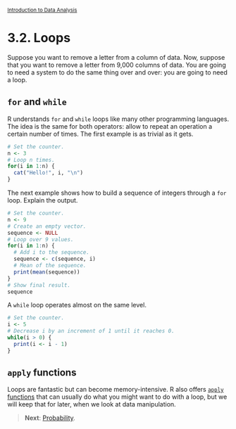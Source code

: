 <style>@import url(style.css);</style>
<small>[Introduction to Data Analysis](index.html)</small>

# 3.2. Loops

Suppose you want to remove a letter from a column of data. Now, suppose that you want to remove a letter from 9,000 columns of data. You are going to need a system to do the same thing over and over: you are going to need a loop.

## `for` and `while`

R understands `for` and `while` loops like many other programming languages. The idea is the same for both operators: allow to repeat an operation a certain number of times. The first example is as trivial as it gets.

```r
# Set the counter.
n <- 3
# Loop n times.
for(i in 1:n) {
  cat("Hello!", i, "\n")
}
```

The next example shows how to build a sequence of integers through a `for` loop. Explain the output.

```r
# Set the counter.
n <- 9
# Create an empty vector.
sequence <- NULL
# Loop over 9 values.
for(i in 1:n) {
  # Add i to the sequence.
  sequence <- c(sequence, i)
  # Mean of the sequence.
  print(mean(sequence))
}
# Show final result.
sequence
```

A `while` loop operates almost on the same level.

```r
# Set the counter.
i <- 5
# Decrease i by an increment of 1 until it reaches 0.
while(i > 0) {
  print(i <- i - 1)
}
```

## `apply` functions

Loops are fantastic but can become memory-intensive. R also offers [`apply` functions](http://badhessian.org/loops-matrices-and-apply-functions/) that can usually do what you might want to do with a loop, but we will keep that for later, when we look at data manipulation.

> __Next__: [Probability](33_proba.html).
